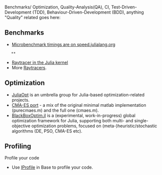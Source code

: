 
Benchmarks/ Optimization, Quality-Analysis(QA), CI, Test-Driven-Development (TDD), Behaviour-Driven-Development (BDD), anything "Quality" related goes here:


== Benchmarks ==
* [http://speed.julialang.org Microbenchmark timings are on speed.julialang.org]
    ** [http://speed.julialang.org/timeline/ ]

* [https://github.com/JuliaLang/julia/blob/master/test/perf/kernel/raytracer.jl Raytracer in the Julia kernel]
* More [https://github.com/jakebolewski/rays Raytracers].


== Optimization == 
* [http://juliaopt.org/ JuliaOpt] is an umbrella group for Julia-based optimization-related projects.
* [https://github.com/Staross/JuliaCMAES CMA-ES port] - a mix of the original minimal matlab implementation (purecmaes.m) and the full one (cmaes.m).
* [https://github.com/robertfeldt/BlackBoxOptim.jl BlackBoxOptim.jl] is a (experimental, work-in-progress) global optimization framework for Julia, supporting both multi- and single-objective optimization problems, focused on (meta-)heuristic/stochastic algorithms (DE, PSO, CMA-ES etc).


== Profiling ==
Profile your code
* Use [http://docs.julialang.org/en/latest/stdlib/profile/ IProfile] in Base to profile your code.


